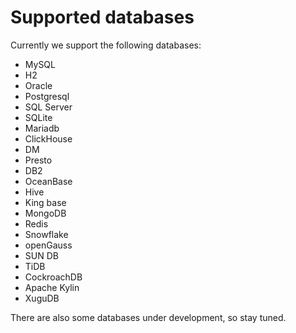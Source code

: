 # Supported databases

Currently we support the following databases:

- MySQL
- H2
- Oracle
- Postgresql
- SQL Server
- SQLite
- Mariadb
- ClickHouse
- DM
- Presto
- DB2
- OceanBase
- Hive
- King base
- MongoDB
- Redis
- Snowflake
- openGauss
- SUN DB
- TiDB
- CockroachDB
- Apache Kylin
- XuguDB


There are also some databases under development, so stay tuned.